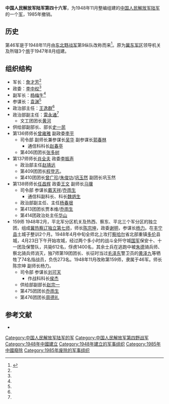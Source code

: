 {{Infobox Military Unit
|unit_name='''中国人民解放军陆军第四十六军'''
|image= [[File:China_Emblem_PLA.svg|150px]]
|caption=|[[File:People's_Liberation_Army_Flag_of_the_People's_Republic_of_China.svg|20px]]
|dates=
|country={{PRC}}
|allegiance=
|branch=
|type=
|role=
|size= 
|command_structure=  
|current_commander=
|garrison=
|ceremonial_chief=
|colonel_of_the_regiment=
|nickname=
|patron={{CPC|19px}}
|motto=
|colors=
|march=
|mascot=
|battles=[[中國抗日戰爭|抗日戰爭]]<br />[[國共內戰|國共內戰]]<br />[[朝鮮戰爭|朝鮮戰爭]]
|notable_commanders=[[詹才芳|詹才芳]]<br /> 
|anniversaries=
|awards=
}}
'''中国人民解放军陆军第四十六军'''，为1948年11月整编组建的[[中国人民解放军陆军|中国人民解放军陆军]]的一个[[军_(军队)|军]]，1985年撤销。

== 历史 ==
第46军是于1948年11月由[[东北野战军|东北野战军]]第9纵队改称而来<ref name=":0">{{Cite book|title=东北军区、东北野战军各级领导成员名录（1948年10-12月）|last=军事科学院军事图书馆|first=中国人民解放军全史 第十卷|publisher=军事科学出版社|year=2000-01-01|isbn=9787801373151|location=|pages=第803页}}</ref>。原为[[冀东军区|冀东军区]]领导机关及所辖3个[[旅|旅]]于1947年8月组建。 

== 组织结构 ==
* 军长：[[詹才芳|詹才芳]]<ref name=":0" />
* 政委：[[李中权|李中权]]<ref name=":0" />
* 副军长：[[杨梅生|杨梅生]]<ref name=":0" />
* 参谋长：[[袁渊|袁渊]]<ref name=":0" />
* 政治部主任：[[王逸群|王逸群]]<ref name=":0" />
* 政治部副主任：[[雷永通|雷永通]]<ref name=":0" />
** 文工团团长[[黄河|黄河]]
* 供给部副部长、部长[[史一民|史一民]]
* 第136师师长[[曾雍雅|曾雍雅]]  副政委[[李平|李平]] 
** 司令部 副师长兼参谋长[[吴华|吴华]] 副参谋长[[郭春林|郭春林]]
*** 通信科科长[[赵春亭|赵春亭]]
** 第406团团长[[张多树|张多树]]
* 第137师师长[[肖全夫|肖全夫]] 政委[[李振声|李振声]]
** 政治部主任[[赵靖远|赵靖远]]
** 第409团团长[[程登志|程登志]]。  
** 第410团团长[[曾广珍|曾广珍]]/[[朱俊功|朱俊功]]/[[巩玉然|巩玉然]] 副团长巩玉然
* 第138师师长[[任昌辉|任昌辉]] 政委[[王文|王文]] 副师长[[马骥|马骥]]
** 司令部 参谋长[[戴天祥|戴天祥]]/[[乔映澍|乔雨生]]
*** 通信科副科长、科长[[魏炳生|魏炳生]]
** 政治部副主任、主任[[杨春垠|杨春垠]]
** 第413团团长贾本维/[[乔映澍|乔雨生]]
** 第414团政治处主任[[华山|华山]]
*159师 1948年2月，平北军分区机关及热西、察东、平北三个军分区的独立团，组成[[冀热察辽独立第七师|冀热察辽独立第七师]]，师长[[陈宗坤|陈宗坤]]，政委[[谢明|谢明]]，参谋长[[杨力|杨力]]。在[[丰宁县|丰宁县]]土城子整训2个月。1948年4月中旬全师北上攻打[[察哈尔|察哈尔]]省北部重镇[[多伦|多伦]]县城，4月23日下午开始攻城，经过两个多小时的战斗全歼守城[[中华民国国军|国军]]保安十、十一团及保警队，共毙612名，俘虏1400名，其余士兵在逃跑中被[[朱德|朱德]]骑兵师、察北骑兵师消灭，独7师第19团团长、长征时当过[[毛泽东|毛泽东]]警卫员的[[黄泽九|黄泽九]]等牺牲了74名指战员，负伤273名。1948年11月改称第159师，隶属于46军。师长陈宗坤 副师长杨力。
** 司令部 参谋长[[刘可天|刘可天]]
*** 作战科科长[[侯杰|侯杰]]
** 供给部副部长[[赵宗一|赵宗一]]
** 第475团团长[[乔映澍|乔雨生]]
** 第476团团长[[周德礼|周德礼]]

== 参考文献 ==
{{Reflist}}
* {{cite book |title = 《中国人民解放军第四野战军战史》 |edition = 第1版 |publisher = [[中国人民解放军出版社|中国人民解放军出版社]] |date = 2007-03-01 }}

<!-- 暂时隐藏
{{-}}
{{中国人民解放军的军}} -->
{{中国人民解放军陆军军}}
[[Category:中国人民解放军陆军的军|Category:中国人民解放军陆军的军]]
[[Category:中国人民解放军第四野战军|Category:中国人民解放军第四野战军]]
[[Category:1948年中國建立|Category:1948年中國建立]]
[[Category:1948年建立的军事组织|Category:1948年建立的军事组织]]
[[Category:1985年中國廢除|Category:1985年中國廢除]]
[[Category:1985年废除的军事组织|Category:1985年废除的军事组织]]